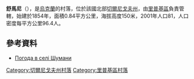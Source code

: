 {{coord|51|39|24|N|30|51|39|E|scale:100000|display=title}}

'''舒馬尼'''（{{lang-uk|Шумани}}），是[[烏克蘭|烏克蘭]]的村落，位於該國北部[[切爾尼戈夫州|切爾尼戈夫州]]，由[[里普基區|里普基區]]負責管轄，始建於1854年，面積0.84平方公里，海拔高度150米，2001年人口81，人口密度每平方公里96.4人。

==參考資料==
* [http://weather.in.ua/ua/chernigovskaja/29185 Погода в селі Шумани]

[[Category:切爾尼戈夫州村落|Category:切爾尼戈夫州村落]]
[[Category:里普基區村落|Category:里普基區村落]]


{{Chernihiv-geo-stub}}